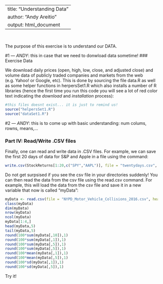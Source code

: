 
---
title: "Understanding Data"
author: "Andy Areitio"
output: html_document
---


<br>

The purpose of this exercise is to understand our DATA.

#1 --- *ANDY*: this in case that we need to donwload data sometime!
### Exercise Data

We download daily prices (open, high, low, close, and adjusted close) and volume data of publicly traded companies and markets from the web (e.g. Yahoo! or Google, etc). This is done by sourcing the file data.R as well as some helper functions in herpersSet1.R which also installs a number of R libraries (hence the first time you run this code you will see a lot of red color text indicating the *download* and *installation* process):

```r
#this files doesnt exist... it is just to remind us!
source("helpersSet1.R")
source("dataSet1.R")
```


#2 --- *ANDY*: this is to come up with basic understanding: num colums, rowns, means,...


###  Part IV: Read/Write .CSV files

Finally, one can read and write data in .CSV files. For example, we can save the first 20 days of data for S&P and Apple in a file using the command:

```r
write.csv(StockReturns[1:20,c("SPY","AAPL")], file = "twentydays.csv", row.names = TRUE, col.names = TRUE) 
```

Do not get surpsised if you see the csv file in your directories suddenly! You can then read the data from the csv file using the read.csv command. For example, this will load the data from the csv file and save it in a new variable that now is called "myData": 

```r
myData <- read.csv(file = "NYPD_Motor_Vehicle_Collisions_2016.csv", header = TRUE, sep=";")
class(myData)
dim(myData)
nrow(myData)
ncol(myData)
myData[1:4,]
head(myData,5)
tail(myData,5)
round(100*sum(myData[,10]),1)
round(100*sum(myData[,1]),1)
round(100*sum(myData[,5]),1)
round(100*sum(myData[,5]),1)
round(100*mean(myData[,1]),1)
round(100*mean(myData[,5]),1)
round(100*sd(myData[,1]),1)
round(100*sd(myData[,5]),1)

```

Try it!

